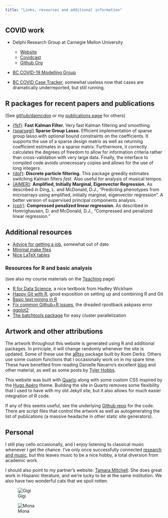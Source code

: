 ```yaml
---
title: "Links, resources and additional information"
---
```


## COVID work

* Delphi Research Group at Carnegie Mellon University
    - [Website](https://delphi.cmu.edu)
    - [Covidcast](https://delphi.cmu.edu/covidcast/)
    - [Github Org](http://github.com/cmu-delphi)

* [BC COVID-19 Modelling Group](https://bccovid-19group.ca)

* [BC COVID Case Tracker](bc-covid-tracker/), somewhat useless now that cases are dramatically underreported, but still running.


## R packages for recent papers and publications

(See [github/dajmcdon](http://github.com/dajmcdon) or my
  [publications page](/publications/) for others)
  
* [{fkf}](https://waternumbers.github.io/FKF/index.html): __Fast Kalman Filter.__
  Very fast Kalman filtering and smoothing. 
* [{sparsegl}](https://dajmcdon.github.io/sparsegl/) __Sparse Group Lasso.__
    Efficient implementation of sparse group lasso with optional bound constraints on the coefficients. It supports the use of a sparse design matrix as well as returning coefficient estimates in a sparse matrix. Furthermore, it correctly calculates the degrees of freedom to allow for information criteria rather than cross-validation with very large data. Finally, the interface to compiled code avoids unnecessary copies and allows for the use of long integers.
* [{dpf}](http://github.com/dajmcdon/dpf): __Discrete particle
  filtering.__ This package greedily estimates switching Kalman filters
  *fast*. Also useful for analysis of musical tempos.
* [{AIMER}](http://github.com/dajmcdon/aimer): __Amplified, Initially Marginal, Eigenvector Regression.__ As described in Ding, L. and McDonald, D.J.,
"Predicting phenotypes from microarrays using amplified, initially
marginal, eigenvector regression". A better version of supervised
principal components analysis.
* [{cplr}](http://github.com/dajmcdon/cplr): __Compressed penalized linear regression.__ As described in Homrighausen, D. and McDonald, D.J.,
"Compressed and penalized linear regression." 


## Additional resources

* [Advice for getting a job](/assets/code-links/marketadvice.pdf), somewhat out of date
* [Minimal make files](http://kbroman.org/minimal_make/)
* [Nice LaTeX tables](https://www.inf.ethz.ch/personal/markusp/teaching/guides/guide-tables.pdf)

### Resources for R and basic analysis

(see also my course materials on the [Teaching](/teaching/) page)

* [R for Data Science](http://r4ds.had.co.nz), a nice textbook from Hadley Wickham
* [Happy Git with R](http://happygitwithr.com), good exposition on setting up and combining R and Git
* [Basic text mining in R](https://rstudio-pubs-static.s3.amazonaws.com/265713_cbef910aee7642dc8b62996e38d2825d.html)
* [Fix common Github+R issues](http://ohi-science.org/manual/#rpostback-askpass-error), the dreaded rpostback askpass error
* [ggplot2](http://ggplot2.tidyverse.org)
* [The batchtools package](https://mllg.github.io/batchtools/index.html) for easy cluster parallelization

## Artwork and other attributions

The artwork throughout this website is generated using R and additional packages. In principle, it will change randomly whenever the site is updated. Some of these use the [aRtsy](https://koenderks.github.io/aRtsy/index.html) package built by Koen Derks. Others use some custom functions that I occasionally work on in my spare time. These have benefited from reading Danielle Navarro's excellent [blog](https://blog.djnavarro.net/#category=Art) and other material, as well as some posts by [Tyler Hobbs](https://tylerxhobbs.com/essays/2020/flow-fields). 

This website was built with [Quarto](https://quarto.org) along with some custom CSS inspired by the [Hugo Apéro](https://hugo-apero.netlify.app/contributors/) theme. Building the site in Quarto removes some flexibility that I used to have with my old Jekyll site, but it also allows for much easier integration of R code. 

If any of this seems useful, see the underlying [Github repo](https://github.com/dajmcdon/dajmcdon.github.io) for the code. There are script files that control the artwork as well as autogenerating the list of publications (a massive headache in other static site generators).

## Personal

I still play cello occasionally, and I enjoy listening to classical music whenever I get the chance. I've only once successfully connected [research and music](/chopin-2022-slides), but this leaves music to be a nice hobby, a total diversion from academic work.

I should also point to my partner's website: [Tamara Mitchell](https://tamaraleemitchell.github.io). She does great work in Hispanic literature, and we're lucky to be at the same institution. We also have two wonderful cats that we spoil rotten.

::: {layout-ncol=2 .column-screen-inset-left}

![Gigi](assets/img/gigi.JPG)

![Mona](assets/img/mona.jpg)
:::

